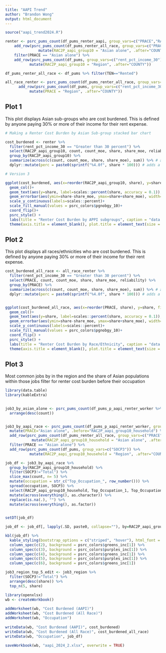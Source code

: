 ```yaml
---
title: "AAPI Trend"
author: "Brandon Wong"
output: html_document
---
```


```r
source("aapi_trend2024.R")
```


```r


renter <- psrc_pums_count(df_pums_renter_aapi, group_vars=c("PRACE","RAC2P_aapi_group10","rent_pct_income_30"), rr=TRUE) %>% 
    add_row(psrc_pums_count(df_pums_renter_all_race, group_vars=c("PRACE", "rent_pct_income_30")) %>% 
               mutate(RAC2P_aapi_group10 = "Asian alone", .after="COUNTY")) %>% 
    filter(PRACE == "Asian alone") %>% 
    add_row(psrc_pums_count(df_pums, group_vars=c("rent_pct_income_30")) %>%
           mutate(RAC2P_aapi_group10 = "Region", .after="COUNTY"))

df_pums_renter_all_race <- df_pums %>% filter(TEN=="Rented")

all_race_renter <- psrc_pums_count(df_pums_renter_all_race, group_vars=c("PRACE","rent_pct_income_30"), rr=TRUE) %>% 
      add_row(psrc_pums_count(df_pums, group_vars=c("rent_pct_income_30")) %>%
           mutate(PRACE = "Region", .after="COUNTY"))

```


## Plot 1

This plot displays Asian sub-groups who are cost burdened. This is defined by anyone paying 30% or more of their income for their rent expense.

```r
# Making a Renter Cost Burden by Asian Sub-group stacked bar chart

cost_burdened <- renter %>% 
  filter(rent_pct_income_30 == "Greater than 30 percent") %>%
  select(RAC2P_aapi_group10, count, count_moe, share, share_moe, reliability) %>% 
  group_by(RAC2P_aapi_group10) %>%
  summarize(across(c(count, count_moe, share, share_moe), sum)) %>% # aggregates all numerical values based on race
  dplyr::mutate(perc = paste0(sprintf("%4.0f", share * 100))) # adds a percentage column to the cost burdened share

# Version 3

ggplot(cost_burdened, aes(x=reorder(RAC2P_aapi_group10, share), y=share, fill=RAC2P_aapi_group10)) +
  geom_col()+
  geom_text(aes(y=share, label=scales::percent(share, accuracy = 0.1)), size = 7, hjust=-0.5)+
  geom_errorbar(aes(ymin=share-share_moe, ymax=share+share_moe), width=0.2) +
  scale_y_continuous(labels=scales::percent)+
  scale_fill_manual(values = psrc_colors$pgnobgy_10)+
  coord_flip()+
  psrc_style() +
  labs(title = "Renter Cost Burden by APPI subgroups", caption = "data: AAPI Renter households by householder race", x="AAPI subgroups") +
  theme(axis.title = element_blank(), plot.title = element_text(size = 30), legend.position = "none", axis.text = element_text(size= 20), plot.caption = element_text(size = 20))
```

## Plot 2
This plot displays all races/ethnicities who are cost burdened. This is defined by anyone paying 30% or more of their income for their rent expense.
```r

cost_burdened_all_race <- all_race_renter %>% 
  filter(rent_pct_income_30 == "Greater than 30 percent") %>%
  select(PRACE, count, count_moe, share, share_moe, reliability) %>% 
  group_by(PRACE) %>%
  summarize(across(c(count, count_moe, share, share_moe), sum)) %>% # aggregates all numerical values based on race
  dplyr::mutate(perc = paste0(sprintf("%4.0f", share * 100))) # adds a percentage column to the cost burdened share


ggplot(cost_burdened_all_race, aes(x=reorder(PRACE, share), y=share, fill=PRACE)) +
  geom_col()+
  geom_text(aes(y=share, label=scales::percent(share, accuracy = 0.1)), size = 7, hjust=-0.5)+
  geom_errorbar(aes(ymin=share-share_moe, ymax=share+share_moe), width=0.2) +
  scale_y_continuous(labels=scales::percent)+
  scale_fill_manual(values = psrc_colors$pgnobgy_10)+
  coord_flip() +
  psrc_style() +
  labs(title = "Renter Cost Burden by Race/Ethnicity", caption = "data: Renter households by householder race", x="All Races/Ethnicities") +
  theme(axis.title = element_blank(), plot.title = element_text(size = 30), legend.position = "none", axis.text = element_text(size= 20), plot.caption = element_text(size = 20))

```
## Plot 3
Most common jobs by in the region and the share of Asian populations within those jobs
filter for renter cost burden before their occupation

```r

library(data.table)
library(kableExtra)

  
job3_by_asian_alone <- psrc_pums_count(df_pums_p_aapi_renter_worker %>% filter(RAC2P_aapi_group10_household!="Native Hawaiian and Other Pacific Islander"), group_vars=c("SOCP3")) %>%
  arrange(desc(count))


job3_by_aapi_race <- psrc_pums_count(df_pums_p_aapi_renter_worker, group_vars=c("RAC2P_aapi_group10_household","SOCP3")) %>%
  mutate(PRACE="Asian alone", .before="RAC2P_aapi_group10_household") %>% 
  add_row(psrc_pums_count(df_pums_renter_all_race, group_vars=c("PRACE", "SOCP3")) %>%
            mutate(RAC2P_aapi_group10_household = "Asian alone", .after="COUNTY")) %>% 
  filter(PRACE == "Asian alone") %>% 
  add_row(psrc_pums_count(df_pums, group_vars=c("SOCP3")) %>%
           mutate(RAC2P_aapi_group10_household = "Region", .after="COUNTY"))

job_df <- job3_by_aapi_race %>% 
  group_by(RAC2P_aapi_group10_household) %>% 
  filter(SOCP3!="Total") %>%
  slice_max(count, n= 5) %>%
  mutate(occupation = str_c("Top_Occupation_", row_number())) %>% 
  spread(occupation, SOCP3) %>% 
  select(RAC2P_aapi_group10_household, Top_Occupation_1, Top_Occupation_2, Top_Occupation_3, Top_Occupation_4, Top_Occupation_5) %>%
  mutate(across(everything(), as.character)) %>% 
  replace(is.na(.), "") %>% 
  mutate(across(everything(), as.factor))
  

setDT(job_df)

job_df <- job_df[, lapply(.SD, paste0, collapse=""), by=RAC2P_aapi_group10_household]

kbl(job_df) %>% 
  kable_styling(bootstrap_options = c("striped", "hover"), html_font = "Poppins") %>%
  column_spec(c(2), background = psrc_colors$greens_inc[1]) %>% 
  column_spec(c(3), background = psrc_colors$purples_inc[1]) %>%
  column_spec(c(4), background = psrc_colors$greens_inc[1]) %>% 
  column_spec(c(5), background = psrc_colors$purples_inc[1]) %>% 
  column_spec(c(6), background = psrc_colors$greens_inc[1])

job3_region_top_5_edit <- job3_region %>%
  filter(SOCP3!="Total") %>%
  arrange(desc(share)) %>%
  top_n(5, share)


```
```r
library(openxlsx)
wb <- createWorkbook()
 
addWorksheet(wb, "Cost Burdened (AAPI)")
addWorksheet(wb, "Cost Burdened (All Race)")
addWorksheet(wb, "Occupation")
 
writeData(wb, "Cost Burdened (AAPI)", cost_burdened)
writeData(wb, "Cost Burdened (All Race)", cost_burdened_all_race)
writeData(wb, "Occupation", job_df)
 
saveWorkbook(wb, "aapi_2024_2.xlsx", overwrite = TRUE)


```

